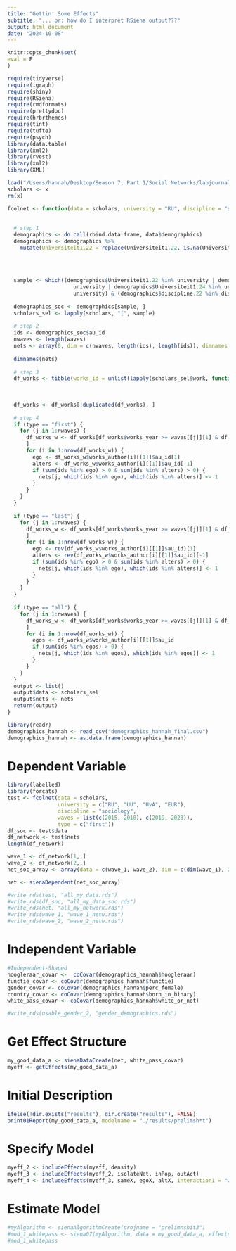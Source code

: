 ```yaml
---
title: "Gettin' Some Effects"
subtitle: "... or: how do I interpret RSiena output???"
output: html_document
date: "2024-10-08"
---
```

```r
knitr::opts_chunk$set(
eval = F
)
```

```r
require(tidyverse)
require(igraph)
require(shiny)
require(RSiena)
require(rmdformats)
require(prettydoc)
require(hrbrthemes)
require(tint)
require(tufte)
require(psych)
library(data.table)  
library(xml2)
library(rvest)
library(xml2)
library(XML)
```
```r
load("/Users/hannah/Desktop/Season 7, Part 1/Social Networks/labjournal/scholars_20240924.rda")
scholars <- x
rm(x)
```
```r
fcolnet <- function(data = scholars, university = "RU", discipline = "sociology", waves = list(c(2015,
                                                                                                 2018), c(2019, 2023)), type = c("first")) {
  
  # step 1
  demographics <- do.call(rbind.data.frame, data$demographics)
  demographics <- demographics %>%
    mutate(Universiteit1.22 = replace(Universiteit1.22, is.na(Universiteit1.22), ""), Universiteit2.22 = replace(Universiteit2.22,
                                                                                                                 is.na(Universiteit2.22), ""), Universiteit1.24 = replace(Universiteit1.24, is.na(Universiteit1.24),
                                                                                                                                                                          ""), Universiteit2.24 = replace(Universiteit2.24, is.na(Universiteit2.24), ""), discipline.22 = replace(discipline.22,
                                                                                                                                                                                                                                                                                  is.na(discipline.22), ""), discipline.24 = replace(discipline.24, is.na(discipline.24), ""))
  
  sample <- which((demographics$Universiteit1.22 %in% university | demographics$Universiteit2.22 %in%
                     university | demographics$Universiteit1.24 %in% university | demographics$Universiteit2.24 %in%
                     university) & (demographics$discipline.22 %in% discipline | demographics$discipline.24 %in% discipline))
  
  demographics_soc <- demographics[sample, ]
  scholars_sel <- lapply(scholars, "[", sample)
  
  # step 2
  ids <- demographics_soc$au_id
  nwaves <- length(waves)
  nets <- array(0, dim = c(nwaves, length(ids), length(ids)), dimnames = list(wave = 1:nwaves, ids,
                                                                              ids))
  dimnames(nets)
  
  # step 3
  df_works <- tibble(works_id = unlist(lapply(scholars_sel$work, function(l) l$id)), works_author = unlist(lapply(scholars_sel$work,
                                                                                                                  function(l) l$author), recursive = FALSE), works_year = unlist(lapply(scholars_sel$work, function(l) l$publication_year),
                                                                                                                                                                                 recursive = FALSE))
  
  df_works <- df_works[!duplicated(df_works), ]
  
  # step 4
  if (type == "first") {
    for (j in 1:nwaves) {
      df_works_w <- df_works[df_works$works_year >= waves[[j]][1] & df_works$works_year <= waves[[j]][2],
      ]
      for (i in 1:nrow(df_works_w)) {
        ego <- df_works_w$works_author[i][[1]]$au_id[1]
        alters <- df_works_w$works_author[i][[1]]$au_id[-1]
        if (sum(ids %in% ego) > 0 & sum(ids %in% alters) > 0) {
          nets[j, which(ids %in% ego), which(ids %in% alters)] <- 1
        }
      }
    }
  }
  
  if (type == "last") {
    for (j in 1:nwaves) {
      df_works_w <- df_works[df_works$works_year >= waves[[j]][1] & df_works$works_year <= waves[[j]][2],
      ]
      for (i in 1:nrow(df_works_w)) {
        ego <- rev(df_works_w$works_author[i][[1]]$au_id)[1]
        alters <- rev(df_works_w$works_author[i][[1]]$au_id)[-1]
        if (sum(ids %in% ego) > 0 & sum(ids %in% alters) > 0) {
          nets[j, which(ids %in% ego), which(ids %in% alters)] <- 1
        }
      }
    }
  }
  
  if (type == "all") {
    for (j in 1:nwaves) {
      df_works_w <- df_works[df_works$works_year >= waves[[j]][1] & df_works$works_year <= waves[[j]][2],
      ]
      for (i in 1:nrow(df_works_w)) {
        egos <- df_works_w$works_author[i][[1]]$au_id
        if (sum(ids %in% egos) > 0) {
          nets[j, which(ids %in% egos), which(ids %in% egos)] <- 1
        }
      }
    }
  }
  output <- list()
  output$data <- scholars_sel
  output$nets <- nets
  return(output)
}

```

```r
library(readr)
demographics_hannah <- read_csv("demographics_hannah_final.csv")
demographics_hannah <- as.data.frame(demographics_hannah)
```
# Dependent Variable 

```r
library(labelled)
library(forcats)
test <- fcolnet(data = scholars,
                university = c("RU", "UU", "UvA", "EUR"), 
                discipline = "sociology",
                waves = list(c(2015, 2018), c(2019, 2023)),
                type = c("first"))
df_soc <- test$data
df_network <- test$nets
length(df_network)

wave_1 <- df_network[1,,]
wave_2 <- df_network[2,,]
net_soc_array <- array(data = c(wave_1, wave_2), dim = c(dim(wave_1), 2))

net <- sienaDependent(net_soc_array)
```

```r
#write_rds(test, "all_my_data.rds")
#write_rds(df_soc, "all_my_data_soc.rds")
#write_rds(net, "all_my_network.rds")
#write_rds(wave_1, "wave_1_netw.rds")
#write_rds(wave_2, "wave_2_netw.rds")
```


# Independent Variable 

```r
#Independent-Shaped
hoogleraar_covar <-  coCovar(demographics_hannah$hoogleraar)
functie_covar <- coCovar(demographics_hannah$functie)
gender_covar <- coCovar(demographics_hannah$perc_female)
country_covar <- coCovar(demographics_hannah$born_in_binary)
white_pass_covar <- coCovar(demographics_hannah$white_or_not)
```

```r
#write_rds(usable_gender_2, "gender_demographics.rds")
```
# Get Effect Structure 

```r
my_good_data_a <- sienaDataCreate(net, white_pass_covar)
myeff <- getEffects(my_good_data_a)
```

# Initial Description

```r
ifelse(!dir.exists("results"), dir.create("results"), FALSE)
print01Report(my_good_data_a, modelname = "./results/prelimsh*t")  
```

# Specify Model 

```r
myeff_2 <- includeEffects(myeff, density)
myeff_3 <- includeEffects(myeff_2, isolateNet, inPop, outAct)
myeff_4 <- includeEffects(myeff_3, sameX, egoX, altX, interaction1 = "white_pass_covar")
```

# Estimate Model 

```r
#myAlgorithm <- sienaAlgorithmCreate(projname = "prelimnshit3")
#mod_1_whitepass <- siena07(myAlgorithm, data = my_good_data_a, effects = myeff_4, returnDeps = TRUE)
#mod_1_whitepass
```


